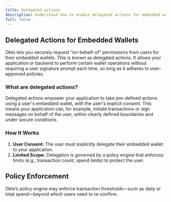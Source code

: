 ```yaml
---
title: Delegated actions
description: Understand how to enable delegated actions for embedded wallets.
full: false
---
```


## Delegated Actions for Embedded Wallets

Okto lets you securely request “on-behalf-of” permissions from users for their embedded wallets. This is known as delegated actions. It allows your application or backend to perform certain wallet operations without requiring a user signature prompt each time, so long as it adheres to user-approved policies.

### What are delegated actions?

Delegated actions empower your application to take pre-defined actions using a user's embedded wallet, with the user's explicit consent.  This means your application can, for example, initiate transactions or sign messages on behalf of the user, within clearly defined boundaries and under secure conditions.

### How It Works
1. **User Consent:** The user must explicitly delegate their embedded wallet to your application.
2. **Limited Scope:** Delegation is governed by a policy engine that enforces limits (e.g., transaction count, spend limits) to protect the user.

## Policy Enforcement
Okto’s policy engine may enforce transaction thresholds—such as daily or total spend—beyond which users need to re-confirm.